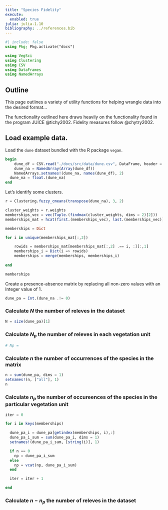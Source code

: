 ```yaml
---
title: "Species Fidelity"
execute: 
  enabled: true
julia: julia-1.10
bibliography: ../references.bib
---
```


```julia
#| include: false
using Pkg; Pkg.activate("docs")
```

```julia
using VegSci
using Clustering
using CSV
using DataFrames
using NamedArrays
```

## Outline

This page outlines a variety of utility functions for helping wrangle data into the desired format...

The functionality outlined here draws heavily on the functionality found in the program JUICE @tichy2002.
Fidelity measures follow @chytry2002.

## Load example data.

Load the `dune` dataset bundled with the R package `vegan`.

```julia
begin
	dune_df = CSV.read("./docs/src/data/dune.csv", DataFrame, header = 1)
	dune_na = NamedArray(Array(dune_df))
	NamedArrays.setnames!(dune_na, names(dune_df), 2)
  dune_na = float.(dune_na)
end
```

Let's identify some clusters.

```julia
r = Clustering.fuzzy_cmeans(transpose(dune_na), 3, 2)

cluster_weights = r.weights
memberships_vec = vec(Tuple.(findmax(cluster_weights, dims = 2)[2]))
memberships_mat = hcat(first.(memberships_vec), last.(memberships_vec))

memberships = Dict

for i in unique(memberships_mat[:,2])

    rowids = memberships_mat[memberships_mat[:,2] .== i, :][:,1]
    memberships_i = Dict(i => rowids)
    memberships = merge(memberships, memberships_i)
    
end

memberships
```

Create a presence-absence matrix by replacing all non-zero values with an Integer value of 1.

```julia
dune_pa = Int.(dune_na .!= 0)
```

### Calculate $N$ the number of releves in the dataset

```julia
N = size(dune_pa)[1]
```

### Calculate $N_{p}$ the number of releves in each vegetation unit

```julia

# Np = 

```

### Calculate $n$ the number of occurrences of the species in the matrix

```julia
n = sum(dune_pa, dims = 1)
setnames!(n, ["all"], 1)
n
```

### Calculate $n_{p}$ the number of occureences of the species in the particular vegetation unit

```julia
iter = 0

for i in keys(memberships)

  dune_pa_i = dune_pa[getindex(memberships, i),:]
  dune_pa_i_sum = sum(dune_pa_i, dims = 1)
  setnames!(dune_pa_i_sum, [string(i)], 1)

  if n == 0
    np = dune_pa_i_sum
  else
    np = vcat(np, dune_pa_i_sum)
  end

  iter = iter + 1

end
```

### Calculate $n - n_{p}$ the number of releves in the dataset

```julia



```